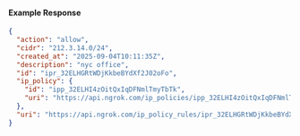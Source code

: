 
#### Example Response

```json
{
  "action": "allow",
  "cidr": "212.3.14.0/24",
  "created_at": "2025-09-04T10:11:35Z",
  "description": "nyc office",
  "id": "ipr_32ELHGRtWDjKkbeBYdXf2J02oFo",
  "ip_policy": {
    "id": "ipp_32ELHI4zOitQxIqDFNmlTmyTbTk",
    "uri": "https://api.ngrok.com/ip_policies/ipp_32ELHI4zOitQxIqDFNmlTmyTbTk"
  },
  "uri": "https://api.ngrok.com/ip_policy_rules/ipr_32ELHGRtWDjKkbeBYdXf2J02oFo"
}
```

